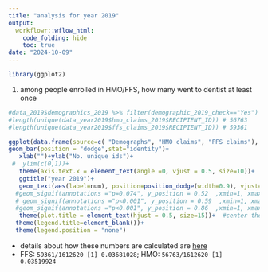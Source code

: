 ```yaml
---
title: "analysis for year 2019"
output:
  workflowr::wflow_html:
    code_folding: hide
    toc: true
date: "2024-10-09"
---
```


```r
library(ggplot2)
```



1. among people enrolled in HMO/FFS, how many went to dentist at least once


```r

#data_2019$demographics_2019 %>% filter(demographic_2019_check=="Yes") %>% nrow()  # 1612620
#length(unique(data_year2019$hmo_claims_2019$RECIPIENT_ID)) # 56763
#length(unique(data_year2019$ffs_claims_2019$RECIPIENT_ID)) # 59361

ggplot(data.frame(source=c( "Demographs", "HMO claims", "FFS claims"), num=c(1612620, 56763, 59361)), aes(x=source, y=num, fill=source))+ 
geom_bar(position = "dodge",stat="identity")+
   xlab("")+ylab("No. unique ids")+
 #  ylim(c(0,1))+
   theme(axis.text.x = element_text(angle =0, vjust = 0.5, size=10))+
   ggtitle("year 2019")+
   geom_text(aes(label=num), position=position_dodge(width=0.9), vjust=-0.25)+  # add numbers over bars 
  #geom_signif(annotations ="p=0.074", y_position = 0.52  ,xmin=1, xmax=2, size=1, vjust=-0.5, textsize=3.5, color="black")+ # textsize is for text over the bar; size is for width of lines 
  # geom_signif(annotations ="p<0.001", y_position = 0.59  ,xmin=1, xmax=3, size=1, vjust=-0.5, textsize=3.5, color="red")+
  #geom_signif(annotations ="p<0.001", y_position = 0.86  ,xmin=1, xmax=4, size=1, vjust=-0.5, textsize=3.5, color="red")+
   theme(plot.title = element_text(hjust = 0.5, size=15))+  #center the title
  theme(legend.title=element_blank())+
  theme(legend.position = "none")
```

* details about how these numbers are calculated  are [here](https://han16.github.io/Oral-public-health/part2.html)
* FFS: `59361/1612620
[1] 0.03681028`; HMO: `56763/1612620
[1] 0.03519924`

